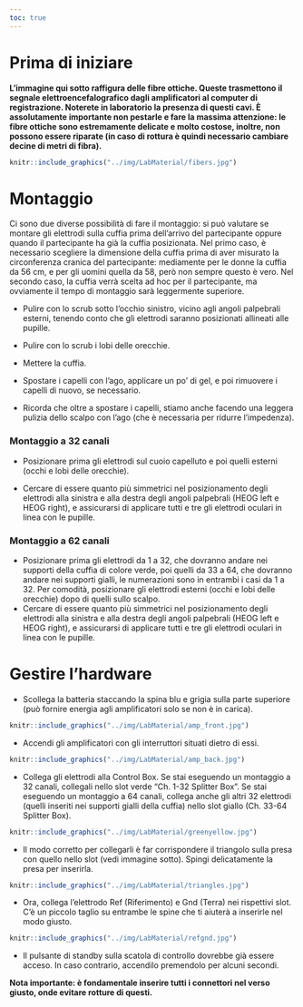 ```yaml
---
toc: true
---
```


# Prima di iniziare

**L'immagine qui sotto raffigura delle fibre ottiche. Queste trasmettono il segnale elettroencefalografico dagli amplificatori al computer di registrazione. Noterete in laboratorio la presenza di questi cavi. È assolutamente importante non pestarle e fare la massima attenzione: le fibre ottiche sono estremamente delicate e molto costose, inoltre, non possono essere riparate (in caso di rottura è quindi necessario cambiare decine di metri di fibra).**

```r

knitr::include_graphics("../img/LabMaterial/fibers.jpg")

```

# Montaggio

Ci sono due diverse possibilità di fare il montaggio: si può valutare se montare gli elettrodi sulla cuffia prima dell'arrivo del partecipante oppure quando il partecipante ha già la cuffia posizionata. Nel primo caso, è necessario scegliere la dimensione della cuffia prima di aver misurato la circonferenza cranica del partecipante: mediamente per le donne la cuffia da 56 cm, e per gli uomini quella da 58, però non sempre questo è vero. Nel secondo caso, la cuffia verrà scelta ad hoc per il partecipante, ma ovviamente il tempo di montaggio sarà leggermente superiore.

- Pulire con lo scrub sotto l'occhio sinistro, vicino agli angoli palpebrali esterni, tenendo conto che gli elettrodi saranno posizionati allineati alle pupille.

- Pulire con lo scrub i lobi delle orecchie.

- Mettere la cuffia.

- Spostare i capelli con l'ago, applicare un po' di gel, e poi rimuovere i capelli di nuovo, se necessario.

- Ricorda che oltre a spostare i capelli, stiamo anche facendo una leggera pulizia dello scalpo con l'ago (che è necessaria per ridurre l'impedenza).

### Montaggio a 32 canali

- Posizionare prima gli elettrodi sul cuoio capelluto e poi quelli esterni (occhi e lobi delle orecchie).

- Cercare di essere quanto più simmetrici nel posizionamento degli elettrodi alla sinistra e alla destra degli angoli palpebrali (HEOG left e HEOG right), e assicurarsi di applicare tutti e tre gli elettrodi oculari in linea con le pupille.

### Montaggio a 62 canali

- Posizionare prima gli elettrodi da 1 a 32, che dovranno andare nei supporti della cuffia di colore verde, poi quelli da 33 a 64, che dovranno andare nei supporti gialli, le numerazioni sono in entrambi i casi da 1 a 32. Per comodità, posizionare gli elettrodi esterni (occhi e lobi delle orecchie) dopo di quelli sullo scalpo.
- Cercare di essere quanto più simmetrici nel posizionamento degli elettrodi alla sinistra e alla destra degli angoli palpebrali (HEOG left e HEOG right), e assicurarsi di applicare tutti e tre gli elettrodi oculari in linea con le pupille.

# Gestire l'hardware

- Scollega la batteria staccando la spina blu e grigia sulla parte superiore (può fornire energia agli amplificatori solo se non è in carica).

```r

knitr::include_graphics("../img/LabMaterial/amp_front.jpg")

```

- Accendi gli amplificatori con gli interruttori situati dietro di essi.

```r

knitr::include_graphics("../img/LabMaterial/amp_back.jpg")

```

- Collega gli elettrodi alla Control Box. Se stai eseguendo un montaggio a 32 canali, collegali nello slot verde "Ch. 1-32 Splitter Box". Se stai eseguendo un montaggio a 64 canali, collega anche gli altri 32 elettrodi (quelli inseriti nei supporti gialli della cuffia) nello slot giallo (Ch. 33-64 Splitter Box).

```r

knitr::include_graphics("../img/LabMaterial/greenyellow.jpg")

```

- Il modo corretto per collegarli è far corrispondere il triangolo sulla presa con quello nello slot (vedi immagine sotto). Spingi delicatamente la presa per inserirla.

```r

knitr::include_graphics("../img/LabMaterial/triangles.jpg")

```

- Ora, collega l'elettrodo Ref (Riferimento) e Gnd (Terra) nei rispettivi slot. C'è un piccolo taglio su entrambe le spine che ti aiuterà a inserirle nel modo giusto.

```r

knitr::include_graphics("../img/LabMaterial/refgnd.jpg")

```

- Il pulsante di standby sulla scatola di controllo dovrebbe già essere acceso. In caso contrario, accendilo premendolo per alcuni secondi.

**Nota importante: è fondamentale inserire tutti i connettori nel verso giusto, onde evitare rotture di questi.**
